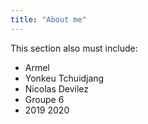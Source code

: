 ```yaml
---
title: "About me"
---
```



This section also must include: 

- Armel
- Yonkeu Tchuidjang
- Nicolas Devilez
- Groupe 6
- 2019 2020
